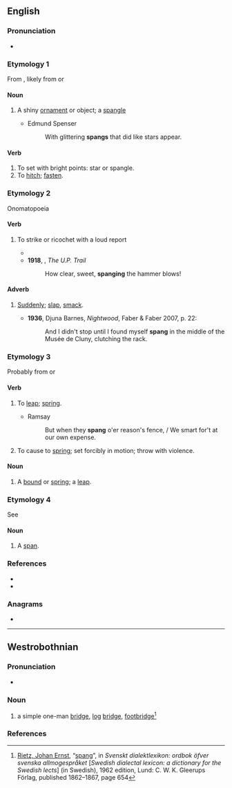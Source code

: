 {{also|Spang|spång}}
==English==

===Pronunciation===
* {{rhymes|æŋ|lang=en}}

===Etymology 1===
From {{etyl|enm|en}} {{m|enm|spang||a small piece of ornamental metal; spangle; small ornament; a bowl or cup}}, likely from {{etyl|dum|en}} {{m|dum|spange||buckle, clasp}} or {{cog|ang|spang||buckle, clasp}}

====Noun====
{{en-noun}}

# {{lb|en|obsolete}} A shiny [[ornament]] or object; a [[spangle]]
#* Edmund Spenser
#*: With glittering '''spangs''' that did like stars appear.

====Verb====
{{en-verb}}

# To set with bright points: star or spangle.
# To [[hitch]]; [[fasten]].

===Etymology 2===
Onomatopoeia

====Verb====
{{en-verb}}

# {{lb|en|intransitive|of a flying object such as a bullet}} To strike or ricochet with a loud report
#* {{RQ:Crane Red Badge of Courage|18|173|Occasional bullets buzzed in the air and '''spanged''' into tree trunks.}}
#* '''1918''', {{w|Zane Grey}}, ''The U.P. Trail''
#*: How clear, sweet, '''spanging''' the hammer blows!

====Adverb====
{{en-adv|-}}

# {{lb|en|dated}} [[suddenly|Suddenly]]; [[slap]], [[smack]].
#* '''1936''', Djuna Barnes, ''Nightwood'', Faber & Faber 2007, p. 22:
#*: And I didn't stop until I found myself '''spang''' in the middle of the Musée de Cluny, clutching the rack.

===Etymology 3===
Probably from {{m|en|spring}} {{qualifier|verb}} or {{m|en|spank}} {{qualifier|verb}}

====Verb====
{{en-verb}}

# {{lb|en|intransitive|dialect|UK|Scotland}} To [[leap]]; [[spring]].
#* Ramsay
#*: But when they '''spang''' o'er reason's fence, / We smart for't at our own expense.
# {{lb|en|transitive|dialect|UK|Scotland}} To cause to [[spring]]; set forcibly in motion; throw with violence.

====Noun====
{{en-noun}}

# {{lb|en|Scotland}} A [[bound]] or [[spring]]; a [[leap]].
#: {{rfquotek|Sir Walter Scott}}

===Etymology 4===
See {{m|en|span}}

====Noun====
{{en-noun}}

# {{lb|en|Scotland}} A [[span]].

===References===
* {{R:Century 1911}}
* {{R:Webster 1913}}

===Anagrams===
* {{anagrams|en|Pangs|pangs}}

----

==Westrobothnian==

===Pronunciation===
* {{IPA|lang=gmq-bot|[spɑ́ŋː]|[spɒ́ŋː]}} {{gmq-bot-pronu-note}}
*: {{rhymes|lang=gmq-bot|áŋɡ}}

===Noun===
{{head|gmq-bot|noun|definite singular|spanga|plural|spinger|definite plural|spingren|g=f}}

# a simple one-man [[bridge]], [[log]] [[bridge]], [[footbridge]]<ref>[[w:sv:Ernst Rietz|Rietz, Johan Ernst]], “[http://runeberg.org/dialektl/0684.html spang]”, in ''Svenskt dialektlexikon: ordbok öfver svenska allmogespråket'' [''Swedish dialectal lexicon: a dictionary for the Swedish lects''] (in Swedish), 1962 edition, Lund: C. W. K. Gleerups Förlag, published 1862–1867, page 654</ref>

===References===
<references/>